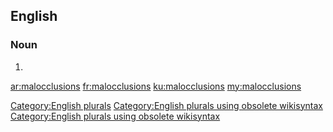 ==English==

===Noun===
{{head|en}}

# {{plural of|malocclusion}}

[[Category:English plurals]][[Category:English plurals using obsolete wikisyntax]][[Category:English plurals using obsolete wikisyntax]]

[[ar:malocclusions]]
[[fr:malocclusions]]
[[ku:malocclusions]]
[[my:malocclusions]]
